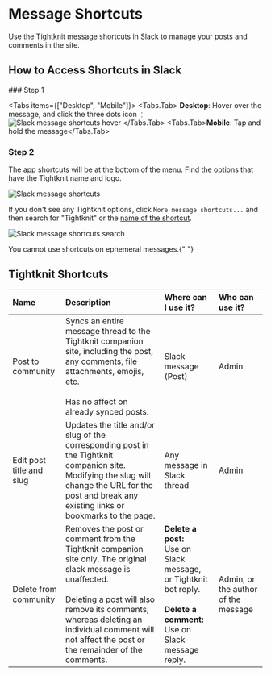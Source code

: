 # Message Shortcuts


Use the Tightknit message shortcuts in Slack to manage your posts and comments in the site.

## How to Access Shortcuts in Slack

<Steps>
### Step 1

<Tabs items={["Desktop", "Mobile"]}>
  <Tabs.Tab>
    **Desktop**: Hover over the message, and click the three dots icon `⋮`
    <br />
    ![Slack message shortcuts hover](/message-shortcuts-hover.png)
  </Tabs.Tab>
  <Tabs.Tab>**Mobile**: Tap and hold the message</Tabs.Tab>
</Tabs>

### Step 2

The app shortcuts will be at the bottom of the menu. Find the options that have the Tightknit name and logo.

![Slack message shortcuts](/message-shortcuts.png)

If you don't see any Tightknit options, click `More message shortcuts...` and then search for "Tightknit" or the [name of the shortcut](#tightknit-shortcuts).

![Slack message shortcuts search](/message-shortcuts-search.png)

</Steps>

<Callout type="info">You cannot use shortcuts on ephemeral messages.</Callout>{" "}

## Tightknit Shortcuts

| **Name**                 | **Description**                                                                                                                                                                                                                                                         | **Where can I use it?**                                                                                                             | **Who can use it?**                 |
| :----------------------- | :---------------------------------------------------------------------------------------------------------------------------------------------------------------------------------------------------------------------------------------------------------------------- | :---------------------------------------------------------------------------------------------------------------------------------- | :---------------------------------- |
| Post to community        | Syncs an entire message thread to the Tightknit companion site, including the post, any comments, file attachments, emojis, etc.<br/><br/>Has no affect on already synced posts.                                                                                        | Slack message (Post)                                                                                                                | Admin                               |
| Edit post title and slug | Updates the title and/or slug of the corresponding post in the Tightknit companion site. <Callout type="warning">Modifying the slug will change the URL for the post and break any existing links or bookmarks to the page.</Callout>                                   | Any message in Slack thread                                                                                                         | Admin                               |
| Delete from community    | Removes the post or comment from the Tightknit companion site only. The original slack message is unaffected.<br/><br/>Deleting a post will also remove its comments, whereas deleting an individual comment will not affect the post or the remainder of the comments. | **Delete a post:**<br/>Use on Slack message, or Tightknit bot reply.<br/><br/>**Delete a comment:**<br/>Use on Slack message reply. | Admin, or the author of the message |
